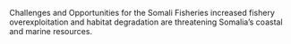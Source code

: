 Challenges and Opportunities for the Somali Fisheries
increased fishery overexploitation and habitat degradation are threatening Somalia's coastal and marine resources.

